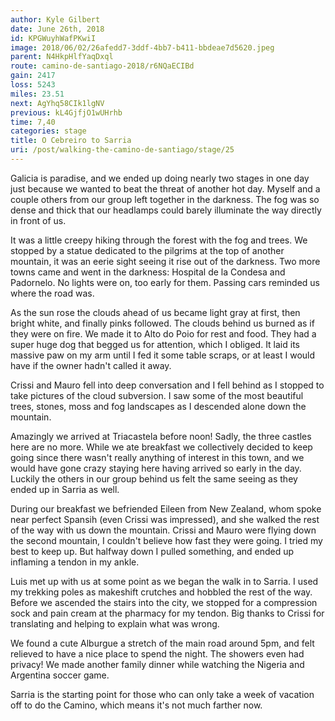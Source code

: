 ```yaml
---
author: Kyle Gilbert
date: June 26th, 2018
id: KPGWuyhWafPKwiI
image: 2018/06/02/26afedd7-3ddf-4bb7-b411-bbdeae7d5620.jpeg
parent: N4HkpHlfYaqDxql
route: camino-de-santiago-2018/r6NQaECIBd
gain: 2417
loss: 5243
miles: 23.51
next: AgYhq58CIk1lgNV
previous: kL4GjfjO1wUHrhb
time: 7,40
categories: stage
title: O Cebreiro to Sarria
uri: /post/walking-the-camino-de-santiago/stage/25
---
```


<Stats />

<Route />

Galicia is paradise, and we ended up doing nearly two stages in one day just
because we wanted to beat the threat of another hot day. Myself and a couple
others from our group left together in the darkness. The fog was so dense and
thick that our headlamps could barely illuminate the way directly in front of
us.

It was a little creepy hiking through the forest with the fog and trees. We
stopped by a statue dedicated to the pilgrims at the top of another mountain,
it was an eerie sight seeing it rise out of the darkness. Two more towns came
and went in the darkness: Hospital de la Condesa and Padornelo. No lights were
on, too early for them. Passing cars reminded us where the road was.

As the sun rose the clouds ahead of us became light gray at first, then bright
white, and finally pinks followed. The clouds behind us burned as if they were
on fire. We made it to Alto do Poio for rest and food. They had a super huge
dog that begged us for attention, which I obliged. It laid its massive paw on
my arm until I fed it some table scraps, or at least I would have if the owner
hadn't called it away.

Crissi and Mauro fell into deep conversation and I fell behind as I stopped to
take pictures of the cloud subversion. I saw some of the most beautiful trees,
stones, moss and fog landscapes as I descended alone down the mountain.

Amazingly we arrived at Triacastela before noon! Sadly, the three castles here
are no more. While we ate breakfast we collectively decided to keep
going since there wasn't really anything of interest in this town, and we would
have gone crazy staying here having arrived so early in the day. Luckily the
others in our group behind us felt the same seeing as they ended up in Sarria
as well.

During our breakfast we befriended Eileen from New Zealand, whom spoke near
perfect Spansih (even Crissi was impressed), and she walked the rest of the way
with us down the mountain. Crissi and Mauro were flying down the second
mountain, I couldn't believe how fast they were going. I tried my best to keep
up. But halfway down I pulled something, and ended up inflaming a tendon in my
ankle.

Luis met up with us at some point as we began the walk in to Sarria. I used my
trekking poles as makeshift crutches and hobbled the rest of the way. Before we
ascended the stairs into the city, we stopped for a compression sock and pain
cream at the pharmacy for my tendon. Big thanks to Crissi for translating and
helping to explain what was wrong.

We found a cute Alburgue a stretch of the main road around 5pm, and felt
relieved to have a nice place to spend the night. The showers even had privacy!
We made another family dinner while watching the Nigeria and Argentina soccer
game.

Sarria is the starting point for those who can only take a week of vacation off
to do the Camino, which means it's not much farther now.

